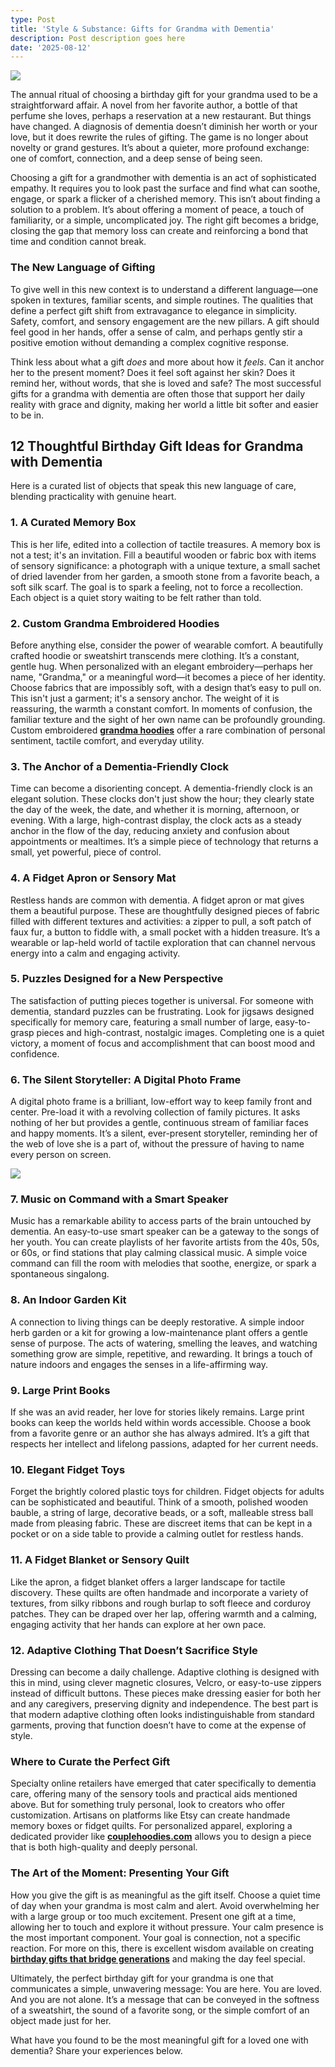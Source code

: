 ```yaml
---
type: Post
title: 'Style & Substance: Gifts for Grandma with Dementia'
description: Post description goes here
date: '2025-08-12'
---
```

![](/images/Birthday%20Gift%20Ideas%20for%20Grandma%20with%20Dementia_%2012%20Thoughtful%20Picks.png)

The annual ritual of choosing a birthday gift for your grandma used to be a straightforward affair. A novel from her favorite author, a bottle of that perfume she loves, perhaps a reservation at a new restaurant. But things have changed. A diagnosis of dementia doesn’t diminish her worth or your love, but it does rewrite the rules of gifting. The game is no longer about novelty or grand gestures. It’s about a quieter, more profound exchange: one of comfort, connection, and a deep sense of being seen.

Choosing a gift for a grandmother with dementia is an act of sophisticated empathy. It requires you to look past the surface and find what can soothe, engage, or spark a flicker of a cherished memory. This isn’t about finding a solution to a problem. It’s about offering a moment of peace, a touch of familiarity, or a simple, uncomplicated joy. The right gift becomes a bridge, closing the gap that memory loss can create and reinforcing a bond that time and condition cannot break.

### **The New Language of Gifting**

To give well in this new context is to understand a different language—one spoken in textures, familiar scents, and simple routines. The qualities that define a perfect gift shift from extravagance to elegance in simplicity. Safety, comfort, and sensory engagement are the new pillars. A gift should feel good in her hands, offer a sense of calm, and perhaps gently stir a positive emotion without demanding a complex cognitive response.

Think less about what a gift *does* and more about how it *feels*. Can it anchor her to the present moment? Does it feel soft against her skin? Does it remind her, without words, that she is loved and safe? The most successful gifts for a grandma with dementia are often those that support her daily reality with grace and dignity, making her world a little bit softer and easier to be in.

## **12 Thoughtful Birthday Gift Ideas for Grandma with Dementia**

Here is a curated list of objects that speak this new language of care, blending practicality with genuine heart.

### **1. A Curated Memory Box**

This is her life, edited into a collection of tactile treasures. A memory box is not a test; it's an invitation. Fill a beautiful wooden or fabric box with items of sensory significance: a photograph with a unique texture, a small sachet of dried lavender from her garden, a smooth stone from a favorite beach, a soft silk scarf. The goal is to spark a feeling, not to force a recollection. Each object is a quiet story waiting to be felt rather than told.

### **2. Custom Grandma Embroidered Hoodies**

Before anything else, consider the power of wearable comfort. A beautifully crafted hoodie or sweatshirt transcends mere clothing. It’s a constant, gentle hug. When personalized with an elegant embroidery—perhaps her name, "Grandma," or a meaningful word—it becomes a piece of her identity. Choose fabrics that are impossibly soft, with a design that’s easy to pull on. This isn't just a garment; it's a sensory anchor. The weight of it is reassuring, the warmth a constant comfort. In moments of confusion, the familiar texture and the sight of her own name can be profoundly grounding. Custom embroidered [**grandma hoodies**](https://couplehoodies.com/collections/grandma-hoodies) offer a rare combination of personal sentiment, tactile comfort, and everyday utility.

### **3. The Anchor of a Dementia-Friendly Clock**

Time can become a disorienting concept. A dementia-friendly clock is an elegant solution. These clocks don't just show the hour; they clearly state the day of the week, the date, and whether it is morning, afternoon, or evening. With a large, high-contrast display, the clock acts as a steady anchor in the flow of the day, reducing anxiety and confusion about appointments or mealtimes. It’s a simple piece of technology that returns a small, yet powerful, piece of control.

### **4. A Fidget Apron or Sensory Mat**

Restless hands are common with dementia. A fidget apron or mat gives them a beautiful purpose. These are thoughtfully designed pieces of fabric filled with different textures and activities: a zipper to pull, a soft patch of faux fur, a button to fiddle with, a small pocket with a hidden treasure. It’s a wearable or lap-held world of tactile exploration that can channel nervous energy into a calm and engaging activity.

### **5. Puzzles Designed for a New Perspective**

The satisfaction of putting pieces together is universal. For someone with dementia, standard puzzles can be frustrating. Look for jigsaws designed specifically for memory care, featuring a small number of large, easy-to-grasp pieces and high-contrast, nostalgic images. Completing one is a quiet victory, a moment of focus and accomplishment that can boost mood and confidence.

### **6. The Silent Storyteller: A Digital Photo Frame**

A digital photo frame is a brilliant, low-effort way to keep family front and center. Pre-load it with a revolving collection of family pictures. It asks nothing of her but provides a gentle, continuous stream of familiar faces and happy moments. It’s a silent, ever-present storyteller, reminding her of the web of love she is a part of, without the pressure of having to name every person on screen.

![](/images/Birthday%20Gift%20Ideas%20for%20Grandma%20with%20Dementia_%2012%20Thoughtful%20Picks.jpg)

### **7. Music on Command with a Smart Speaker**

Music has a remarkable ability to access parts of the brain untouched by dementia. An easy-to-use smart speaker can be a gateway to the songs of her youth. You can create playlists of her favorite artists from the 40s, 50s, or 60s, or find stations that play calming classical music. A simple voice command can fill the room with melodies that soothe, energize, or spark a spontaneous singalong.

### **8. An Indoor Garden Kit**

A connection to living things can be deeply restorative. A simple indoor herb garden or a kit for growing a low-maintenance plant offers a gentle sense of purpose. The acts of watering, smelling the leaves, and watching something grow are simple, repetitive, and rewarding. It brings a touch of nature indoors and engages the senses in a life-affirming way.

### **9. Large Print Books**

If she was an avid reader, her love for stories likely remains. Large print books can keep the worlds held within words accessible. Choose a book from a favorite genre or an author she has always admired. It’s a gift that respects her intellect and lifelong passions, adapted for her current needs.

### **10. Elegant Fidget Toys**

Forget the brightly colored plastic toys for children. Fidget objects for adults can be sophisticated and beautiful. Think of a smooth, polished wooden bauble, a string of large, decorative beads, or a soft, malleable stress ball made from pleasing fabric. These are discreet items that can be kept in a pocket or on a side table to provide a calming outlet for restless hands.

### **11. A Fidget Blanket or Sensory Quilt**

Like the apron, a fidget blanket offers a larger landscape for tactile discovery. These quilts are often handmade and incorporate a variety of textures, from silky ribbons and rough burlap to soft fleece and corduroy patches. They can be draped over her lap, offering warmth and a calming, engaging activity that her hands can explore at her own pace.

### **12. Adaptive Clothing That Doesn’t Sacrifice Style**

Dressing can become a daily challenge. Adaptive clothing is designed with this in mind, using clever magnetic closures, Velcro, or easy-to-use zippers instead of difficult buttons. These pieces make dressing easier for both her and any caregivers, preserving dignity and independence. The best part is that modern adaptive clothing often looks indistinguishable from standard garments, proving that function doesn’t have to come at the expense of style.

### **Where to Curate the Perfect Gift**

Specialty online retailers have emerged that cater specifically to dementia care, offering many of the sensory tools and practical aids mentioned above. But for something truly personal, look to creators who offer customization. Artisans on platforms like Etsy can create handmade memory boxes or fidget quilts. For personalized apparel, exploring a dedicated provider like [**couplehoodies.com**](https://couplehoodies.com/) allows you to design a piece that is both high-quality and deeply personal.

### **The Art of the Moment: Presenting Your Gift**

How you give the gift is as meaningful as the gift itself. Choose a quiet time of day when your grandma is most calm and alert. Avoid overwhelming her with a large group or too much excitement. Present one gift at a time, allowing her to touch and explore it without pressure. Your calm presence is the most important component. Your goal is connection, not a specific reaction. For more on this, there is excellent wisdom available on creating [**birthday gifts that bridge generations**](https://mupages.marshall.edu/sites/mcculloughblog/2025/06/30/birthday-gifts-that-bridge-generations-a-granddaughters-guide-to-making-grandmas-day-extraordinary/) and making the day feel special.

Ultimately, the perfect birthday gift for your grandma is one that communicates a simple, unwavering message: You are here. You are loved. And you are not alone. It’s a message that can be conveyed in the softness of a sweatshirt, the sound of a favorite song, or the simple comfort of an object made just for her.

What have you found to be the most meaningful gift for a loved one with dementia? Share your experiences below.
